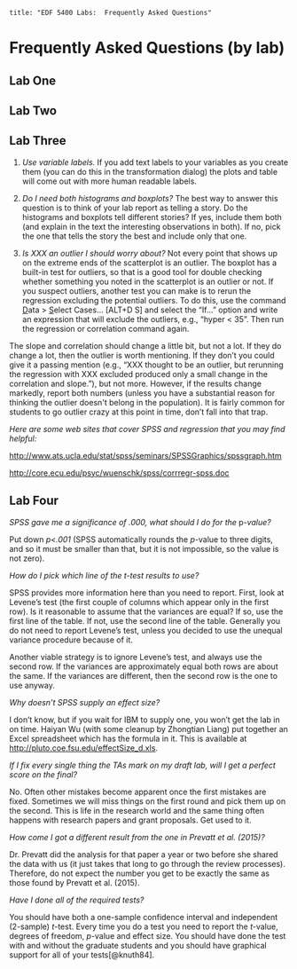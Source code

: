 ```
title: "EDF 5400 Labs:  Frequently Asked Questions"
```

# Frequently Asked Questions (by lab)

## Lab One

## Lab Two

## Lab Three


1)  *Use variable labels.* If you add text labels to your variables as
    you create them (you can do this in the transformation dialog) the
    plots and table will come out with more human readable labels.

2)  *Do I need both histograms and boxplots?* The best way to answer
    this question is to think of your lab report as telling a story. Do
    the histograms and boxplots tell different stories? If yes, include
    them both (and explain in the text the interesting observations in
    both). If no, pick the one that tells the story the best and include
    only that one.

3)  *Is XXX an outlier I should worry about?* Not every point that shows
    up on the extreme ends of the scatterplot is an outlier. The boxplot
    has a built-in test for outliers, so that is a good tool for double
    checking whether something you noted in the scatterplot is an
    outlier or not. If you suspect outliers, another test you can make
    is to rerun the regression excluding the potential outliers. To do
    this, use the command [D]{.underline}ata \> [S]{.underline}elect
    Cases... \[ALT+D S\] and select the "If..." option and write an
    expression that will exclude the outliers, e.g., "hyper \< 35". Then
    run the regression or correlation command again.

The slope and correlation should change a little bit, but not a lot. If
they do change a lot, then the outlier is worth mentioning. If they
don't you could give it a passing mention (e.g., "XXX thought to be an
outlier, but rerunning the regression with XXX excluded produced only a
small change in the correlation and slope."), but not more. However, if
the results change markedly, report both numbers (unless you have a
substantial reason for thinking the outlier doesn\'t belong in the
population). It is fairly common for students to go outlier crazy at
this point in time, don't fall into that trap.

*Here are some web sites that cover SPSS and regression that you may
find helpful:*

[[http://www.ats.ucla.edu/stat/spss/seminars/SPSSGraphics/spssgraph.htm]{.underline}](http://www.ats.ucla.edu/stat/spss/seminars/SPSSGraphics/spssgraph.htm)

[[http://core.ecu.edu/psyc/wuenschk/spss/corrregr-spss.doc]{.underline}](http://core.ecu.edu/psyc/wuenschk/spss/corrregr-spss.doc)

## Lab Four

*SPSS gave me a significance of .000, what should I do for the*
p*-value?*

Put down *p\<.001* (SPSS automatically rounds the *p-*value to three
digits, and so it must be smaller than that, but it is not impossible,
so the value is not zero).

*How do I pick which line of the t-test results to use?*

SPSS provides more information here than you need to report. First, look
at Levene's test (the first couple of columns which appear only in the
first row). Is it reasonable to assume that the variances are equal? If
so, use the first line of the table. If not, use the second line of the
table. Generally you do not need to report Levene's test, unless you
decided to use the unequal variance procedure because of it.

Another viable strategy is to ignore Levene's test, and always use the
second row. If the variances are approximately equal both rows are about
the same. If the variances are different, then the second row is the one
to use anyway.

*Why doesn't SPSS supply an effect size?*

I don't know, but if you wait for IBM to supply one, you won't get the
lab in on time. Haiyan Wu (with some cleanup by Zhongtian Liang) put
together an Excel spreadsheet which has the formula in it. This is
available at
[[http://pluto.coe.fsu.edu/effectSize\_d.xls]{.underline}](http://pluto.coe.fsu.edu/effectSize_d.xls).

*If I fix every single thing the TAs mark on my draft lab, will I get a
perfect score on the final?*

No. Often other mistakes become apparent once the first mistakes are
fixed. Sometimes we will miss things on the first round and pick them up
on the second. This is life in the research world and the same thing
often happens with research papers and grant proposals. Get used to it.

*How come I got a different result from the one in Prevatt et al.
(2015)?*

Dr. Prevatt did the analysis for that paper a year or two before she
shared the data with us (it just takes that long to go through the
review processes). Therefore, do not expect the number you get to be
exactly the same as those found by Prevatt et al. (2015).

*Have I done all of the required tests?*

You should have both a one-sample confidence interval and independent
(2-sample) *t*-test. Every time you do a test you need to report the
*t-*value, degrees of freedom, *p*-value and effect size. You should
have done the test with and without the graduate students and you should
have graphical support for all of your tests[@knuth84].